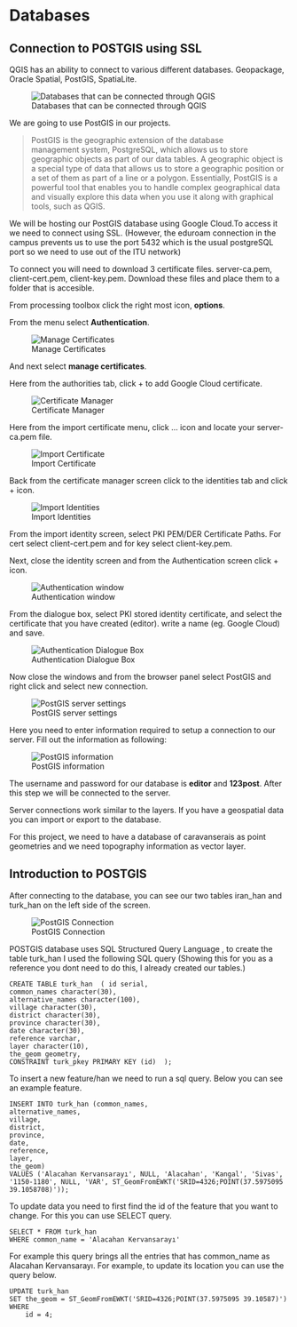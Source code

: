 # Databases

## Connection to POSTGIS using SSL
QGIS has an ability to connect to various different databases. Geopackage, Oracle Spatial, PostGIS, SpatiaLite.

![Databases that can be connected through QGIS](Images\databases.png)

We are going to use PostGIS in our projects.

>PostGIS is the geographic extension of the database management system, PostgreSQL, which allows us to store geographic objects as part of our data tables. A geographic object is a special type of data that allows us to store a geographic position or a set of them as part of a line or a polygon. Essentially, PostGIS is a powerful tool that enables you to handle complex geographical data and visually explore this data when you use it along with graphical tools, such as QGIS.

We will be hosting our PostGIS database using Google Cloud.To access it we need to connect using SSL. (However, the eduroam connection in the campus prevents us to use the port 5432 which is the usual postgreSQL port so we need to use out of the ITU network)

To connect you will need to download 3 certificate files. server-ca.pem, client-cert.pem, client-key.pem. Download these files and place them to a folder that is accesible.

From processing toolbox click the right most icon, **options**. 

From the menu select **Authentication**. 

![Manage Certificates](Images\ManageCertificates.png)

And next select **manage certificates**.

Here from the authorities tab, click + to add Google Cloud certificate.

![Certificate Manager](Images\certificatemanager.png)

Here from the import certificate menu, click ... icon and locate your server-ca.pem file.

![Import Certificate](Images\importcertificate.png)


Back from the certificate manager screen click to the identities tab and click + icon. 

![Import Identities](Images\importIdentity.png)

From the import identity screen, select PKI PEM/DER Certificate Paths. For cert select client-cert.pem and for key select client-key.pem.



Next, close the identity screen and from the Authentication screen click + icon. 

![Authentication window](Images\authentication.png)

From the dialogue box, select PKI stored identity certificate, and select the certificate that you have created (editor). write a name (eg. Google Cloud) and save.

![Authentication Dialogue Box](Images\authentication2.png)


Now close the windows and from the browser panel select PostGIS and right click and select new connection.

![PostGIS server settings](Images\postgisServer.png)

Here you need to enter information required to setup a connection to our server. Fill out the information as following:

![PostGIS information](Images\postGISinfo.png)

The username and password for our database is **editor** and **123post**. After this step we will be connected to the server.

Server connections work similar to the layers. If you have a geospatial data you can import or export to the database. 

For this project, we need to have a database of caravanserais as point geometries and we need topography information as vector layer.

## Introduction to POSTGIS

After connecting to the database, you can see our two tables iran_han and turk_han on the left side of the screen. 

![PostGIS Connection](Images\postgisConnection.png)

POSTGIS database uses SQL Structured Query Language , to create the table turk_han I used the following SQL query (Showing this for you as a reference you dont need to do this, I already created our tables.)

```{ }
CREATE TABLE turk_han  ( id serial, 
common_names character(30),  
alternative_names character(100), 
village character(30), 
district character(30), 
province character(30), 
date character(30), 
reference varchar, 
layer character(10),  
the_geom geometry,    
CONSTRAINT turk_pkey PRIMARY KEY (id)  );
```

To insert a new feature/han we need to run a sql query. Below you can see an example feature.

```{ }
INSERT INTO turk_han (common_names, 
alternative_names, 
village, 
district, 
province, 
date, 
reference, 
layer, 
the_geom) 
VALUES ('Alacahan Kervansarayı', NULL, 'Alacahan', 'Kangal', 'Sivas', '1150-1180', NULL, 'VAR', ST_GeomFromEWKT('SRID=4326;POINT(37.5975095 39.1058708)'));
```


To update data you need to first find the id of the feature that you want to change. For this you can use SELECT query.

```{ }
SELECT * FROM turk_han
WHERE common_name = 'Alacahan Kervansarayı'
```
For example this query brings all the entries that has common_name as Alacahan Kervansarayı. For example, to update its location you can use the query below.

	
```{ }
UPDATE turk_han
SET the_geom = ST_GeomFromEWKT('SRID=4326;POINT(37.5975095 39.10587)')
WHERE
	id = 4;
```



